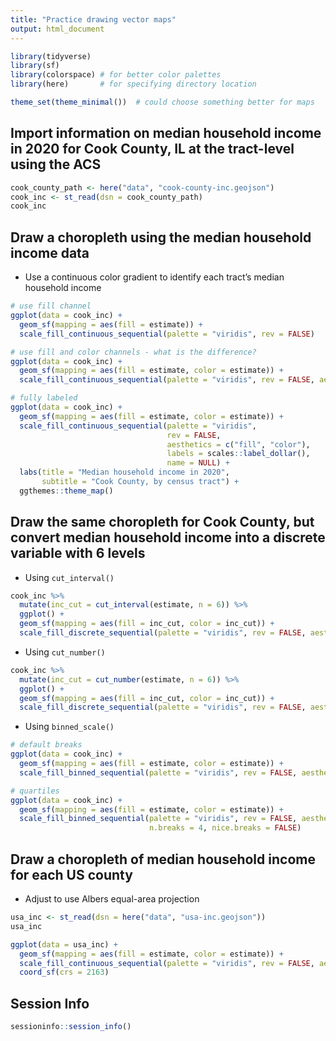```yaml
---
title: "Practice drawing vector maps"
output: html_document
---
```


```r
library(tidyverse)
library(sf)
library(colorspace) # for better color palettes
library(here)       # for specifying directory location

theme_set(theme_minimal())  # could choose something better for maps
```

## Import information on median household income in 2020 for Cook County, IL at the tract-level using the ACS

```r
cook_county_path <- here("data", "cook-county-inc.geojson")
cook_inc <- st_read(dsn = cook_county_path)
cook_inc
```

## Draw a choropleth using the median household income data

- Use a continuous color gradient to identify each tract's median household income

```r
# use fill channel
ggplot(data = cook_inc) +
  geom_sf(mapping = aes(fill = estimate)) +
  scale_fill_continuous_sequential(palette = "viridis", rev = FALSE)

# use fill and color channels - what is the difference?
ggplot(data = cook_inc) +
  geom_sf(mapping = aes(fill = estimate, color = estimate)) +
  scale_fill_continuous_sequential(palette = "viridis", rev = FALSE, aesthetics = c("fill", "color"))
```

```r
# fully labeled
ggplot(data = cook_inc) +
  geom_sf(mapping = aes(fill = estimate, color = estimate)) +
  scale_fill_continuous_sequential(palette = "viridis",
                                   rev = FALSE,
                                   aesthetics = c("fill", "color"),
                                   labels = scales::label_dollar(),
                                   name = NULL) +
  labs(title = "Median household income in 2020",
       subtitle = "Cook County, by census tract") +
  ggthemes::theme_map()
```

## Draw the same choropleth for Cook County, but convert median household income into a discrete variable with 6 levels

- Using `cut_interval()`

```r
cook_inc %>%
  mutate(inc_cut = cut_interval(estimate, n = 6)) %>%
  ggplot() +
  geom_sf(mapping = aes(fill = inc_cut, color = inc_cut)) +
  scale_fill_discrete_sequential(palette = "viridis", rev = FALSE, aesthetics = c("fill", "color"))
```
        
- Using `cut_number()`

```r
cook_inc %>%
  mutate(inc_cut = cut_number(estimate, n = 6)) %>%
  ggplot() +
  geom_sf(mapping = aes(fill = inc_cut, color = inc_cut)) +
  scale_fill_discrete_sequential(palette = "viridis", rev = FALSE, aesthetics = c("fill", "color"))
```

- Using `binned_scale()`

```r
# default breaks
ggplot(data = cook_inc) +
  geom_sf(mapping = aes(fill = estimate, color = estimate)) +
  scale_fill_binned_sequential(palette = "viridis", rev = FALSE, aesthetics = c("fill", "color"))

# quartiles
ggplot(data = cook_inc) +
  geom_sf(mapping = aes(fill = estimate, color = estimate)) +
  scale_fill_binned_sequential(palette = "viridis", rev = FALSE, aesthetics = c("fill", "color"),
                               n.breaks = 4, nice.breaks = FALSE)
```

## Draw a choropleth of median household income for each US county

- Adjust to use Albers equal-area projection

```r
usa_inc <- st_read(dsn = here("data", "usa-inc.geojson"))
usa_inc
```

```r
ggplot(data = usa_inc) +
  geom_sf(mapping = aes(fill = estimate, color = estimate)) +
  scale_fill_continuous_sequential(palette = "viridis", rev = FALSE, aesthetics = c("fill", "color")) +
  coord_sf(crs = 2163)
```

## Session Info

```r
sessioninfo::session_info()
```

